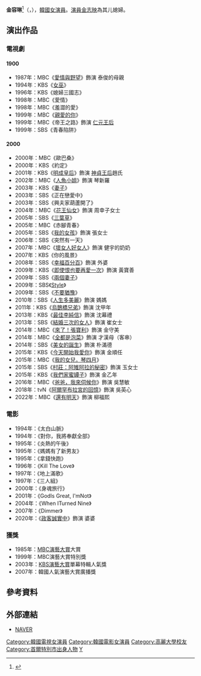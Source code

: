 {{藝人
|姓名 = 金容琳
|類型 = 女演員
|圖片 =
|圖片尺寸 = 
|圖片簡介 = 
|本名 = 
|外文名 = 김용림
|外文 = ko
|羅馬拼音 = Kim Yong Rim
|英文名 =
|暱稱 =
|其他藝名 = 
|國籍 = {{KOR}}
|出生日期 = {{birth_date_and_age|1940|3|3}}
|出生地點 = {{KOR-JPN}}[[京城府|京城府]]
|宗教信仰 = [[基督教|基督教]]
|語言 = [[韓語|韓語]]
|職業 = [[演員|演員]]
|教育程度 = [[高麗大學|高麗大學]]媒體系 研究生
|出道作品 = 
|出道日期 = 1961年
|代表作品 = 
|活躍年代 =
|配偶 = [[南一祐|南一祐]]
|兒女 = [[南成鎮|南成鎮]]
|唱片公司 = 
|經紀公司 = 
|相關團體 = 
|網站 = 
}}

'''金容琳'''<ref>{{cite news|url=https://newslibrary.naver.com/viewer/index.nhn?articleId=1973033100209207007&editNo=2&printCount=1&publishDate=1973-03-31&officeId=00020&pageNo=7&printNo=15844&publishType=00020|title=女子연기상 金容琳|publisher=[[東亞日報|東亞日報]]|date=1973-03-31|accessdate=2021-03-01}}</ref>（{{lang-ko|김용림}}，{{bd|1940年|3月3日}}），[[韓國|韓國]][[女演員|女演員]]。[[演員|演員]][[金志映_(1974年)|金志映]]為其儿媳婦。

== 演出作品 ==

=== 電視劇 ===

==== 1900 ====
*1987年：MBC《[[愛情與野望#1987年|愛情與野望]]》飾演 泰俊的母親
*1994年：KBS《[[女巫_(電視劇)|女巫]]》
*1996年：KBS《媳婦三國志》
*1998年：MBC《愛情》
*1998年：MBC《羞澀的愛》
*1999年：MBC《[[親愛的你|親愛的你]]》
*1999年：MBC《帝王之路》飾演 [[仁元王后|仁元王后]]
*1999年：SBS《青春陷阱》

==== 2000 ====
*2000年：MBC《歐巴桑》
*2000年：KBS《約定》
*2001年：KBS《[[明成皇后_(電視劇)|明成皇后]]》飾演 [[神貞王后|神貞王后]]趙氏
*2002年：MBC《[[人魚小姐|人魚小姐]]》飾演 琴新羅
*2003年：KBS《[[妻子_(2003年電視劇)|妻子]]》
*2003年：SBS《正在戀愛中》
*2003年：SBS《興夫家葫蘆開了》
*2004年：MBC《[[花王仙女|花王仙女]]》飾演 周幸子女士
*2005年：SBS《[[三葉草_(電視劇)|三葉草]]》
*2005年：MBC《赤腳青春》
*2005年：SBS《[[我的女孩|我的女孩]]》飾演 張女士
*2006年：SBS《突然有一天》
*2007年：MBC《[[壞女人好女人|壞女人好女人]]》飾演 健宇的奶奶
*2007年：KBS《你的風景》
*2008年：SBS《[[幸福百分百|幸福百分百]]》飾演 外婆
*2009年：KBS《[[即使恨也要再愛一次|即使恨也要再愛一次]]》飾演 黃寶善
*2009年：SBS《[[兩個妻子|兩個妻子]]》
*2009年：SBS《[[Style_(韓國電視劇)|Style]]》
*2009年：SBS《[[不要猶豫|不要猶豫]]》
*2010年：SBS《[[人生多美麗|人生多美麗]]》飾演 媽媽
*2011年：KBS《[[烏鵲橋兄弟|烏鵲橋兄弟]]》飾演 沈甲年
*2013年：KBS《[[最佳李純信|最佳李純信]]》飾演 沈幕禮
*2013年：SBS《[[結婚三次的女人|結婚三次的女人]]》飾演 崔女士
*2014年：MBC《[[來了！張寶利|來了！張寶利]]》飾演 金守美
*2014年：MBC《[[全都是泡菜|全都是泡菜]]》飾演 才漢母（客串）
*2014年：SBS《[[美女的誕生|美女的誕生]]》飾演 朴滿德
*2015年：KBS《[[今天開始我愛你|今天開始我愛你]]》飾演 金順任
*2015年：MBC《[[我的女兒，琴四月|我的女兒，琴四月]]》
*2015年：SBS《[[村莊：阿雉阿拉的秘密|村莊：阿雉阿拉的秘密]]》飾演 玉女士
*2015年：KBS《[[我們家蜜罈子|我們家蜜罈子]]》飾演 金乙年
*2016年：MBC《[[爸爸，我來伺候你|爸爸，我來伺候你]]》飾演 吳慧敏
*2018年：tvN《[[阿爾罕布拉宮的回憶_(電視劇)|阿爾罕布拉宮的回憶]]》飾演 吳英心
*2022年：MBC《[[還有明天|還有明天]]》飾演 柳福熙

=== 電影 ===
*1994年：《太白山脈》
*1994年：《對你，我將奉獻全部》
*1995年：《炎熱的午後》
*1995年：《媽媽有了新男友》
*1995年：《拿錢快跑》
*1996年：《Kill The Love》
*1997年：《地上滿歌》
*1997年：《三人組》
*2000年：《身魂旅行》
*2001年：《GodIs Great, I'mNot》
*2004年：《When ITurned Nine》
*2007年：《Dimmer》
*2020年：《[[政客誠實中|政客誠實中]]》飾演 婆婆

=== 獲獎 ===
*1985年：[[MBC演藝大賞|MBC演藝大賞]]大賞
*1999年：MBC演藝大賞特別獎
*2003年：[[KBS演藝大賞|KBS演藝大賞]]單幕特輯人氣獎
*2007年：韓國人氣演藝大賞廣播獎

== 參考資料 ==
{{reflist}}

== 外部連結 ==
*[http://search.naver.com/search.naver?sm=tab_hty.top&where=nexearch&ie=utf8&query=%EA%B9%80%EC%9A%A9%EB%A6%BC&x=12&y=13 NAVER]{{ko}}

{{百想藝術大賞電視部門女子最優秀演技}}
{{MBC演技大賞大賞得主}}
{{DEFAULTSORT: Kim Yong Rim}}
[[Category:韓國電視女演員|Category:韓國電視女演員]]
[[Category:韓國電影女演員|Category:韓國電影女演員]]
[[Category:高麗大學校友|Category:高麗大學校友]]
[[Category:首爾特別市出身人物|Category:首爾特別市出身人物]]
[[Category:金姓|Y]]